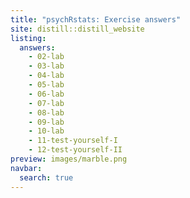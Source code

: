```yaml
---
title: "psychRstats: Exercise answers"
site: distill::distill_website
listing: 
  answers: 
    - 02-lab
    - 03-lab
    - 04-lab
    - 05-lab
    - 06-lab
    - 07-lab
    - 08-lab
    - 09-lab
    - 10-lab
    - 11-test-yourself-I
    - 12-test-yourself-II
preview: images/marble.png
navbar: 
  search: true
---
```


